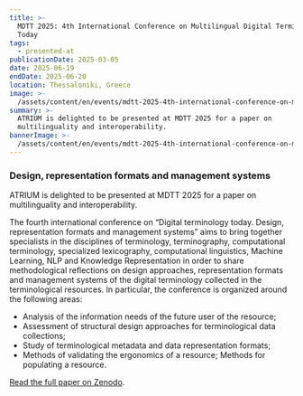 ```yaml
---
title: >-
  MDTT 2025: 4th International Conference on Multilingual Digital Terminology
  Today
tags:
  - presented-at
publicationDate: 2025-03-05
date: 2025-06-19
endDate: 2025-06-20
location: Thessaloniki, Greece
image: >-
  /assets/content/en/events/mdtt-2025-4th-international-conference-on-multilingual-digital-terminology-today/image.jpg
summary: >-
  ATRIUM is delighted to be presented at MDTT 2025 for a paper on
  multilinguality and interoperability. 
bannerImage: >-
  /assets/content/en/events/mdtt-2025-4th-international-conference-on-multilingual-digital-terminology-today/bannerImage.png
---
```

### Design, representation formats and management systems

ATRIUM is delighted to be presented at MDTT 2025 for a paper on multilinguality and interoperability.&#x20;

The fourth international conference on “Digital terminology today. Design, representation formats and management systems” aims to bring together specialists in the disciplines of terminology, terminography, computational terminology, specialized lexicography, computational linguistics, Machine Learning, NLP and Knowledge Representation in order to share methodological reflections on design approaches, representation formats and management systems of the digital terminology collected in the terminological resources. In particular, the conference is organized around the following areas:

* Analysis of the information needs of the future user of the resource;
* Assessment of structural design approaches for terminological data collections;&#x20;
* Study of terminological metadata and data representation formats;&#x20;
* Methods of validating the ergonomics of a resource; Methods for populating a resource.

[Read the full paper on Zenodo](https://zenodo.org/records/15911826).&#x20;
